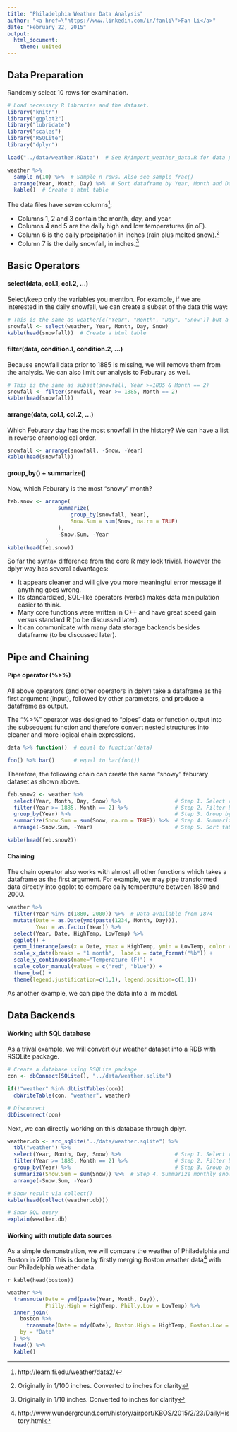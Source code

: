 ```yaml
---
title: "Philadelphia Weather Data Analysis"
author: "<a href=\"https://www.linkedin.com/in/fanli\">Fan Li</a>"
date: "February 22, 2015"
output: 
  html_document:
    theme: united
---
```


## Data Preparation

Randomly select 10 rows for examination.

```r
# Load necessary R libraries and the dataset. 
library("knitr")
library("ggplot2")
library("lubridate")
library("scales")
library("RSQLite")
library("dplyr")

load("../data/weather.RData")  # See R/import_weather_data.R for data preparation

```


```r
weather %>%
  sample_n(10) %>%  # Sample n rows. Also see sample_frac()
  arrange(Year, Month, Day) %>%  # Sort dataframe by Year, Month and Day
  kable()  # Create a html table

```

The data files have seven columns^[http://learn.fi.edu/weather/data2/]:

* Columns 1, 2 and 3 contain the month, day, and year.
* Columns 4 and 5 are the daily high and low temperatures (in oF).
* Column 6 is the daily precipitation in inches (rain plus melted snow).^[Originally in 1/100 inches. Converted to inches for clarity]
* Column 7 is the daily snowfall, in inches.^[Originally in 1/10 inches. Converted to inches for clarity]


## Basic Operators

#### select(data, col.1, col.2, ...) 

Select/keep only the variables you mention. For example, if we are interested in the daily snowfall, we can create a subset of the data this way:

```r
# This is the same as weather[c("Year", "Month", "Day", "Snow")] but a little cleaner.
snowfall <- select(weather, Year, Month, Day, Snow)  
kable(head(snowfall))  # Create a html table

```

#### filter(data, condition.1, condition.2, ...) 

Because snowfall data prior to 1885 is missing, we will remove them from the analysis. We can also limit our analysis to Feburary as well.

```r
# This is the same as subset(snowfall, Year >=1885 & Month == 2)
snowfall <- filter(snowfall, Year >= 1885, Month == 2)
kable(head(snowfall))

```

#### arrange(data, col.1, col.2, ...)

Which Feburary day has the most snowfall in the history? We can have a list in reverse chronological order.

```r
snowfall <- arrange(snowfall, -Snow, -Year)
kable(head(snowfall))

```


#### group_by() + summarize()

Now, which Feburary is the most "snowy" month?

```r
feb.snow <- arrange(
                summarize(
                    group_by(snowfall, Year),
                    Snow.Sum = sum(Snow, na.rm = TRUE)
                ),
                -Snow.Sum, -Year
            )
kable(head(feb.snow))

```

So far the syntax difference from the core R may look trivial. However the dplyr way has several advantages:

* It appears cleaner and will give you more meaningful error message if anything goes wrong.
* Its standardized, SQL-like operators (verbs) makes data manipulation easier to think.
* Many core functions were written in C++ and have great speed gain versus standard R (to be discussed later).
* It can communicate with many data storage backends besides dataframe (to be discussed later).


## Pipe and Chaining

#### Pipe operator (%>%)

All above operators (and other operators in dplyr) take a dataframe as the first argument (input), followed by other parameters, and produce a dataframe as output.

The "%>%" operator was designed to "pipes" data or function output into the subsequent function and therefore convert nested structures into cleaner and more logical chain expressions.

```r
data %>% function()  # equal to function(data)

foo() %>% bar()      # equal to bar(foo())

```

Therefore, the following chain can create the same "snowy" feburary dataset as shown above.

```r
feb.snow2 <- weather %>%
  select(Year, Month, Day, Snow) %>%                 # Step 1. Select relevant variables
  filter(Year >= 1885, Month == 2) %>%               # Step 2. Filter by year and month
  group_by(Year) %>%                                 # Step 3. Group by year
  summarize(Snow.Sum = sum(Snow, na.rm = TRUE)) %>%  # Step 4. Summarize monthly snowfall
  arrange(-Snow.Sum, -Year)                          # Step 5. Sort table by monthly snowfall/year

kable(head(feb.snow2))

```


#### Chaining

The chain operator also works with almost all other functions which takes a dataframe as the first argument. For example, we may pipe transformed data directly into ggplot to compare daily temperature between 1880 and 2000.

```r
weather %>%
  filter(Year %in% c(1880, 2000)) %>%  # Data available from 1874
  mutate(Date = as.Date(ymd(paste(1234, Month, Day))),
         Year = as.factor(Year)) %>%
  select(Year, Date, HighTemp, LowTemp) %>%
  ggplot() +
  geom_linerange(aes(x = Date, ymax = HighTemp, ymin = LowTemp, color = Year), alpha = 0.25, na.rm = TRUE, size = 1) +
  scale_x_date(breaks = "1 month",  labels = date_format("%b")) +
  scale_y_continuous(name="Temperature (F)") +
  scale_color_manual(values = c("red", "blue")) +
  theme_bw() +
  theme(legend.justification=c(1,1), legend.position=c(1,1))


```


As another example, we can pipe the data into a lm model.




## Data Backends

#### Working with SQL database

As a trival example, we will convert our weather dataset into a RDB with RSQLite package. 

```r
# Create a database using RSQLite package
con <- dbConnect(SQLite(), "../data/weather.sqlite")

if(!"weather" %in% dbListTables(con))
  dbWriteTable(con, "weather", weather)

# Disconnect
dbDisconnect(con)

```

Next, we can directly working on this database through dplyr.

```r
weather.db <- src_sqlite("../data/weather.sqlite") %>%
  tbl("weather") %>%
  select(Year, Month, Day, Snow) %>%                 # Step 1. Select relevant variables
  filter(Year >= 1885, Month == 2) %>%               # Step 2. Filter by year and month
  group_by(Year) %>%                                 # Step 3. Group by year
  summarize(Snow.Sum = sum(Snow)) %>%  # Step 4. Summarize monthly snowfall
  arrange(-Snow.Sum, -Year)    

# Show result via collect()
kable(head(collect(weather.db)))

# Show SQL query
explain(weather.db)


```




#### Working with mutiple data sources

As a simple demonstration, we will compare the weather of Philadelphia and Boston in 2010. This is done by firstly merging Boston weather data^[http://www.wunderground.com/history/airport/KBOS/2015/2/23/DailyHistory.html] with our Philadelphia weather data.

`r kable(head(boston))`

```r
weather %>%
  transmute(Date = ymd(paste(Year, Month, Day)),
            Philly.High = HighTemp, Philly.Low = LowTemp) %>%
  inner_join(
    boston %>%
      transmute(Date = mdy(Date), Boston.High = HighTemp, Boston.Low = LowTemp),
    by = "Date"
  ) %>%
  head() %>%
  kable()

```








